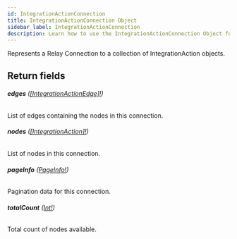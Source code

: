 ```yaml
---
id: IntegrationActionConnection
title: IntegrationActionConnection Object
sidebar_label: IntegrationActionConnection
description: Learn how to use the IntegrationActionConnection Object for Prismatic's API.
---
```


Represents a Relay Connection to a collection of IntegrationAction objects.

## Return fields

###### <b>edges</b> ([[IntegrationActionEdge]!](api/schema/object/IntegrationActionEdge.mdx))

List of edges containing the nodes in this connection.

###### <b>nodes</b> ([[IntegrationAction]!](api/schema/object/IntegrationAction.mdx))

List of nodes in this connection.

###### <b>pageInfo</b> ([PageInfo!](api/schema/object/PageInfo.mdx))

Pagination data for this connection.

###### <b>totalCount</b> ([Int!](api/schema/scalar/Int.mdx))

Total count of nodes available.
